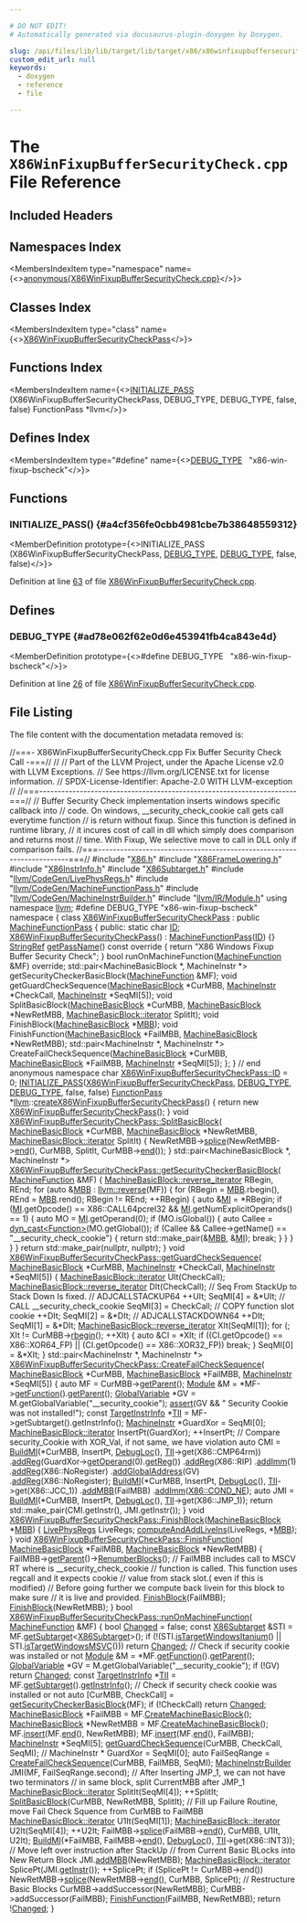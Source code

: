 ```yaml
---

# DO NOT EDIT!
# Automatically generated via docusaurus-plugin-doxygen by Doxygen.

slug: /api/files/lib/lib/target/lib/target/x86/x86winfixupbuffersecuritycheck-cpp
custom_edit_url: null
keywords:
  - doxygen
  - reference
  - file

---
```





# The `X86WinFixupBufferSecurityCheck.cpp` File Reference

<DoxygenPage pluginConfig={pluginConfig}>



## Included Headers

<IncludesList>
<IncludesListItem
  filePath="X86.h"
  permalink="/docs/api/files/lib/lib/target/lib/target/x86/x86-h"
  isLocal="true" />
<IncludesListItem
  filePath="X86FrameLowering.h"
  permalink="/docs/api/files/lib/lib/target/lib/target/x86/x86framelowering-h"
  isLocal="true" />
<IncludesListItem
  filePath="X86InstrInfo.h"
  permalink="/docs/api/files/lib/lib/target/lib/target/x86/x86instrinfo-h"
  isLocal="true" />
<IncludesListItem
  filePath="X86Subtarget.h"
  permalink="/docs/api/files/lib/lib/target/lib/target/x86/x86subtarget-h"
  isLocal="true" />
<IncludesListItem
  filePath="llvm/CodeGen/LivePhysRegs.h"
  permalink="/docs/api/files/include/include/llvm/include/llvm/codegen/livephysregs-h"
  isLocal="true" />
<IncludesListItem
  filePath="llvm/CodeGen/MachineFunctionPass.h"
  permalink="/docs/api/files/include/include/llvm/include/llvm/codegen/machinefunctionpass-h"
  isLocal="true" />
<IncludesListItem
  filePath="llvm/CodeGen/MachineInstrBuilder.h"
  permalink="/docs/api/files/include/include/llvm/include/llvm/codegen/machineinstrbuilder-h"
  isLocal="true" />
<IncludesListItem
  filePath="llvm/IR/Module.h"
  permalink="/docs/api/files/include/include/llvm/include/llvm/ir/module-h"
  isLocal="true" />
</IncludesList>

## Namespaces Index

<MembersIndex>

<MembersIndexItem
  type="namespace"
  name={<><a href="/docs/api/namespaces/anonymous-x86winfixupbuffersecuritycheck-cpp-">anonymous&#123;X86WinFixupBufferSecurityCheck.cpp&#125;</a></>}>
</MembersIndexItem>

</MembersIndex>

## Classes Index

<MembersIndex>

<MembersIndexItem
  type="class"
  name={<><a href="/docs/api/classes/anonymous-namespace-x86winfixupbuffersecuritycheck-cpp-/x86winfixupbuffersecuritycheckpass">X86WinFixupBufferSecurityCheckPass</a></>}>
</MembersIndexItem>

</MembersIndex>

## Functions Index

<MembersIndex>

<MembersIndexItem
  name={<><a href="#a4cf356fe0cbb4981cbe7b38648559312">INITIALIZE&#95;PASS</a> (X86WinFixupBufferSecurityCheckPass, DEBUG&#95;TYPE, DEBUG&#95;TYPE, false, false) FunctionPass &#42;llvm</>}>
</MembersIndexItem>

</MembersIndex>

## Defines Index

<MembersIndex>

<MembersIndexItem
  type="#define"
  name={<><a href="#ad78e062f62e0d6e453941fb4ca843e4d">DEBUG&#95;TYPE</a>&nbsp;&nbsp;&nbsp;&quot;x86-win-fixup-bscheck&quot;</>}>
</MembersIndexItem>

</MembersIndex>


<SectionDefinition>

## Functions

### INITIALIZE&#95;PASS() {#a4cf356fe0cbb4981cbe7b38648559312}

<MemberDefinition
  prototype={<>INITIALIZE&#95;PASS (X86WinFixupBufferSecurityCheckPass, <a href="/docs/api/files/include/include/llvm/include/llvm/adt/genericcycleimpl-h/#ad78e062f62e0d6e453941fb4ca843e4d">DEBUG&#95;TYPE</a>, <a href="/docs/api/files/include/include/llvm/include/llvm/adt/genericcycleimpl-h/#ad78e062f62e0d6e453941fb4ca843e4d">DEBUG&#95;TYPE</a>, false, false)</>}>

Definition at line <a href="#l00063">63</a> of file <a href="/docs/api/files/lib/lib/target/lib/target/x86/x86winfixupbuffersecuritycheck-cpp">X86WinFixupBufferSecurityCheck.cpp</a>.
</MemberDefinition>

</SectionDefinition>

<SectionDefinition>

## Defines

### DEBUG&#95;TYPE {#ad78e062f62e0d6e453941fb4ca843e4d}

<MemberDefinition
  prototype={<>#define DEBUG&#95;TYPE&nbsp;&nbsp;&nbsp;&quot;x86-win-fixup-bscheck&quot;</>}>

Definition at line <a href="#l00026">26</a> of file <a href="/docs/api/files/lib/lib/target/lib/target/x86/x86winfixupbuffersecuritycheck-cpp">X86WinFixupBufferSecurityCheck.cpp</a>.
</MemberDefinition>

</SectionDefinition>

## File Listing

The file content with the documentation metadata removed is:

<ProgramListing>

<Link id="l00001" /><CodeLine lineNumber="1"><Highlight kind="comment">//===- X86WinFixupBufferSecurityCheck.cpp Fix Buffer Security Check Call -===//</Highlight><Highlight kind="normal"></Highlight></CodeLine>
<Link id="l00002" /><CodeLine lineNumber="2"><Highlight kind="normal"></Highlight><Highlight kind="comment">//</Highlight><Highlight kind="normal"></Highlight></CodeLine>
<Link id="l00003" /><CodeLine lineNumber="3"><Highlight kind="normal"></Highlight><Highlight kind="comment">// Part of the LLVM Project, under the Apache License v2.0 with LLVM Exceptions.</Highlight><Highlight kind="normal"></Highlight></CodeLine>
<Link id="l00004" /><CodeLine lineNumber="4"><Highlight kind="normal"></Highlight><Highlight kind="comment">// See https://llvm.org/LICENSE.txt for license information.</Highlight><Highlight kind="normal"></Highlight></CodeLine>
<Link id="l00005" /><CodeLine lineNumber="5"><Highlight kind="normal"></Highlight><Highlight kind="comment">// SPDX-License-Identifier: Apache-2.0 WITH LLVM-exception</Highlight><Highlight kind="normal"></Highlight></CodeLine>
<Link id="l00006" /><CodeLine lineNumber="6"><Highlight kind="normal"></Highlight><Highlight kind="comment">//</Highlight><Highlight kind="normal"></Highlight></CodeLine>
<Link id="l00007" /><CodeLine lineNumber="7"><Highlight kind="normal"></Highlight><Highlight kind="comment">//===----------------------------------------------------------------------===//</Highlight><Highlight kind="normal"></Highlight></CodeLine>
<Link id="l00008" /><CodeLine lineNumber="8"><Highlight kind="normal"></Highlight><Highlight kind="comment">// Buffer Security Check implementation inserts windows specific callback into</Highlight><Highlight kind="normal"></Highlight></CodeLine>
<Link id="l00009" /><CodeLine lineNumber="9"><Highlight kind="normal"></Highlight><Highlight kind="comment">// code. On windows, &#95;&#95;security&#95;check&#95;cookie call gets call everytime function</Highlight><Highlight kind="normal"></Highlight></CodeLine>
<Link id="l00010" /><CodeLine lineNumber="10"><Highlight kind="normal"></Highlight><Highlight kind="comment">// is return without fixup. Since this function is defined in runtime library,</Highlight><Highlight kind="normal"></Highlight></CodeLine>
<Link id="l00011" /><CodeLine lineNumber="11"><Highlight kind="normal"></Highlight><Highlight kind="comment">// it incures cost of call in dll which simply does comparison and returns most</Highlight><Highlight kind="normal"></Highlight></CodeLine>
<Link id="l00012" /><CodeLine lineNumber="12"><Highlight kind="normal"></Highlight><Highlight kind="comment">// time. With Fixup, We selective move to call in DLL only if comparison fails.</Highlight><Highlight kind="normal"></Highlight></CodeLine>
<Link id="l00013" /><CodeLine lineNumber="13"><Highlight kind="normal"></Highlight><Highlight kind="comment">//===----------------------------------------------------------------------===//</Highlight><Highlight kind="normal"></Highlight></CodeLine>
<Link id="l00014" /><CodeLine lineNumber="14"><Highlight kind="normal"></Highlight></CodeLine>
<Link id="l00015" /><CodeLine lineNumber="15"><Highlight kind="normal"></Highlight><Highlight kind="preprocessor">#include &quot;<a href="/docs/api/files/lib/lib/target/lib/target/x86/x86-h">X86.h</a>&quot;</Highlight><Highlight kind="normal"></Highlight></CodeLine>
<Link id="l00016" /><CodeLine lineNumber="16"><Highlight kind="normal"></Highlight><Highlight kind="preprocessor">#include &quot;<a href="/docs/api/files/lib/lib/target/lib/target/x86/x86framelowering-h">X86FrameLowering.h</a>&quot;</Highlight><Highlight kind="normal"></Highlight></CodeLine>
<Link id="l00017" /><CodeLine lineNumber="17"><Highlight kind="normal"></Highlight><Highlight kind="preprocessor">#include &quot;<a href="/docs/api/files/lib/lib/target/lib/target/x86/x86instrinfo-h">X86InstrInfo.h</a>&quot;</Highlight><Highlight kind="normal"></Highlight></CodeLine>
<Link id="l00018" /><CodeLine lineNumber="18"><Highlight kind="normal"></Highlight><Highlight kind="preprocessor">#include &quot;<a href="/docs/api/files/lib/lib/target/lib/target/x86/x86subtarget-h">X86Subtarget.h</a>&quot;</Highlight><Highlight kind="normal"></Highlight></CodeLine>
<Link id="l00019" /><CodeLine lineNumber="19"><Highlight kind="normal"></Highlight><Highlight kind="preprocessor">#include &quot;<a href="/docs/api/files/include/include/llvm/include/llvm/codegen/livephysregs-h">llvm/CodeGen/LivePhysRegs.h</a>&quot;</Highlight><Highlight kind="normal"></Highlight></CodeLine>
<Link id="l00020" /><CodeLine lineNumber="20"><Highlight kind="normal"></Highlight><Highlight kind="preprocessor">#include &quot;<a href="/docs/api/files/include/include/llvm/include/llvm/codegen/machinefunctionpass-h">llvm/CodeGen/MachineFunctionPass.h</a>&quot;</Highlight><Highlight kind="normal"></Highlight></CodeLine>
<Link id="l00021" /><CodeLine lineNumber="21"><Highlight kind="normal"></Highlight><Highlight kind="preprocessor">#include &quot;<a href="/docs/api/files/include/include/llvm/include/llvm/codegen/machineinstrbuilder-h">llvm/CodeGen/MachineInstrBuilder.h</a>&quot;</Highlight><Highlight kind="normal"></Highlight></CodeLine>
<Link id="l00022" /><CodeLine lineNumber="22"><Highlight kind="normal"></Highlight><Highlight kind="preprocessor">#include &quot;<a href="/docs/api/files/include/include/llvm/include/llvm/ir/module-h">llvm/IR/Module.h</a>&quot;</Highlight><Highlight kind="normal"></Highlight></CodeLine>
<Link id="l00023" /><CodeLine lineNumber="23"><Highlight kind="normal"></Highlight></CodeLine>
<Link id="l00024" /><CodeLine lineNumber="24"><Highlight kind="normal"></Highlight><Highlight kind="keyword">using namespace </Highlight><Highlight kind="normal"><a href="/docs/api/namespaces/llvm">llvm</a>;</Highlight></CodeLine>
<Link id="l00025" /><CodeLine lineNumber="25"><Highlight kind="normal"></Highlight></CodeLine>
<Link id="l00026" /><CodeLine lineNumber="26" lineLink="#ad78e062f62e0d6e453941fb4ca843e4d"><Highlight kind="normal"></Highlight><Highlight kind="preprocessor">#define DEBUG&#95;TYPE &quot;x86-win-fixup-bscheck&quot;</Highlight><Highlight kind="normal"></Highlight></CodeLine>
<Link id="l00027" /><CodeLine lineNumber="27"><Highlight kind="normal"></Highlight></CodeLine>
<Link id="l00028" /><CodeLine lineNumber="28" lineLink="/docs/api/namespaces/anonymous-x86winfixupbuffersecuritycheck-cpp-"><Highlight kind="normal"></Highlight><Highlight kind="keyword">namespace </Highlight><Highlight kind="normal">&#123;</Highlight></CodeLine>
<Link id="l00029" /><CodeLine lineNumber="29"><Highlight kind="normal"></Highlight></CodeLine>
<Link id="l00030" /><CodeLine lineNumber="30" lineLink="/docs/api/classes/anonymous-namespace-x86winfixupbuffersecuritycheck-cpp-/x86winfixupbuffersecuritycheckpass"><Highlight kind="normal"></Highlight><Highlight kind="keyword">class </Highlight><Highlight kind="normal"><a href="/docs/api/classes/anonymous-namespace-x86winfixupbuffersecuritycheck-cpp-/x86winfixupbuffersecuritycheckpass/#a9792cb1fd3cb46bf96bb1ff0f9833ef4">X86WinFixupBufferSecurityCheckPass</a> : </Highlight><Highlight kind="keyword">public</Highlight><Highlight kind="normal"> <a href="/docs/api/classes/llvm/machinefunctionpass/#a29c81d2386f4a727c6d33413807530c8">MachineFunctionPass</a> &#123;</Highlight></CodeLine>
<Link id="l00031" /><CodeLine lineNumber="31"><Highlight kind="normal"></Highlight><Highlight kind="keyword">public</Highlight><Highlight kind="normal">:</Highlight></CodeLine>
<Link id="l00032" /><CodeLine lineNumber="32" lineLink="/docs/api/classes/anonymous-namespace-x86winfixupbuffersecuritycheck-cpp-/x86winfixupbuffersecuritycheckpass/#ad71796075aeec23c61fb2f663f7a3325"><Highlight kind="normal">  </Highlight><Highlight kind="keyword">static</Highlight><Highlight kind="normal"> </Highlight><Highlight kind="keywordtype">char</Highlight><Highlight kind="normal"> <a href="/docs/api/classes/anonymous-namespace-x86winfixupbuffersecuritycheck-cpp-/x86winfixupbuffersecuritycheckpass/#ad71796075aeec23c61fb2f663f7a3325">ID</a>;</Highlight></CodeLine>
<Link id="l00033" /><CodeLine lineNumber="33"><Highlight kind="normal"></Highlight></CodeLine>
<Link id="l00034" /><CodeLine lineNumber="34" lineLink="/docs/api/classes/anonymous-namespace-x86winfixupbuffersecuritycheck-cpp-/x86winfixupbuffersecuritycheckpass/#a9792cb1fd3cb46bf96bb1ff0f9833ef4"><Highlight kind="normal">  <a href="/docs/api/classes/anonymous-namespace-x86winfixupbuffersecuritycheck-cpp-/x86winfixupbuffersecuritycheckpass/#a9792cb1fd3cb46bf96bb1ff0f9833ef4">X86WinFixupBufferSecurityCheckPass</a>() : <a href="/docs/api/classes/llvm/machinefunctionpass/#a29c81d2386f4a727c6d33413807530c8">MachineFunctionPass</a>(<a href="/docs/api/classes/anonymous-namespace-x86winfixupbuffersecuritycheck-cpp-/x86winfixupbuffersecuritycheckpass/#ad71796075aeec23c61fb2f663f7a3325">ID</a>) &#123;&#125;</Highlight></CodeLine>
<Link id="l00035" /><CodeLine lineNumber="35"><Highlight kind="normal"></Highlight></CodeLine>
<Link id="l00036" /><CodeLine lineNumber="36" lineLink="/docs/api/classes/anonymous-namespace-x86winfixupbuffersecuritycheck-cpp-/x86winfixupbuffersecuritycheckpass/#aa1d454d9407aa7c6b526b0d11b0fea19"><Highlight kind="normal">  <a href="/docs/api/classes/llvm/stringref">StringRef</a> <a href="/docs/api/classes/anonymous-namespace-x86winfixupbuffersecuritycheck-cpp-/x86winfixupbuffersecuritycheckpass/#aa1d454d9407aa7c6b526b0d11b0fea19">getPassName</a>()</Highlight><Highlight kind="keyword"> const override </Highlight><Highlight kind="normal">&#123;</Highlight></CodeLine>
<Link id="l00037" /><CodeLine lineNumber="37"><Highlight kind="normal">    </Highlight><Highlight kind="keywordflow">return</Highlight><Highlight kind="normal"> </Highlight><Highlight kind="stringliteral">&quot;X86 Windows Fixup Buffer Security Check&quot;</Highlight><Highlight kind="normal">;</Highlight></CodeLine>
<Link id="l00038" /><CodeLine lineNumber="38"><Highlight kind="normal">  &#125;</Highlight></CodeLine>
<Link id="l00039" /><CodeLine lineNumber="39"><Highlight kind="normal"></Highlight></CodeLine>
<Link id="l00040" /><CodeLine lineNumber="40"><Highlight kind="normal">  </Highlight><Highlight kind="keywordtype">bool</Highlight><Highlight kind="normal"> runOnMachineFunction(<a href="/docs/api/classes/llvm/machinefunction">MachineFunction</a> &amp;MF) </Highlight><Highlight kind="keyword">override</Highlight><Highlight kind="normal">;</Highlight></CodeLine>
<Link id="l00041" /><CodeLine lineNumber="41"><Highlight kind="normal"></Highlight></CodeLine>
<Link id="l00042" /><CodeLine lineNumber="42"><Highlight kind="normal">  std::pair&lt;MachineBasicBlock &#42;, MachineInstr &#42;&gt;</Highlight></CodeLine>
<Link id="l00043" /><CodeLine lineNumber="43"><Highlight kind="normal">  getSecurityCheckerBasicBlock(<a href="/docs/api/classes/llvm/machinefunction">MachineFunction</a> &amp;MF);</Highlight></CodeLine>
<Link id="l00044" /><CodeLine lineNumber="44"><Highlight kind="normal"></Highlight></CodeLine>
<Link id="l00045" /><CodeLine lineNumber="45"><Highlight kind="normal">  </Highlight><Highlight kind="keywordtype">void</Highlight><Highlight kind="normal"> getGuardCheckSequence(<a href="/docs/api/classes/llvm/machinebasicblock">MachineBasicBlock</a> &#42;CurMBB, <a href="/docs/api/classes/llvm/machineinstr">MachineInstr</a> &#42;CheckCall,</Highlight></CodeLine>
<Link id="l00046" /><CodeLine lineNumber="46"><Highlight kind="normal">                             <a href="/docs/api/classes/llvm/machineinstr">MachineInstr</a> &#42;SeqMI&#91;5&#93;);</Highlight></CodeLine>
<Link id="l00047" /><CodeLine lineNumber="47"><Highlight kind="normal"></Highlight></CodeLine>
<Link id="l00048" /><CodeLine lineNumber="48"><Highlight kind="normal">  </Highlight><Highlight kind="keywordtype">void</Highlight><Highlight kind="normal"> SplitBasicBlock(<a href="/docs/api/classes/llvm/machinebasicblock">MachineBasicBlock</a> &#42;CurMBB, <a href="/docs/api/classes/llvm/machinebasicblock">MachineBasicBlock</a> &#42;NewRetMBB,</Highlight></CodeLine>
<Link id="l00049" /><CodeLine lineNumber="49"><Highlight kind="normal">                       <a href="/docs/api/classes/llvm/machinebasicblock/#ae34c996b58df9b9ce6695a0c8b70c533">MachineBasicBlock::iterator</a> SplitIt);</Highlight></CodeLine>
<Link id="l00050" /><CodeLine lineNumber="50"><Highlight kind="normal"></Highlight></CodeLine>
<Link id="l00051" /><CodeLine lineNumber="51"><Highlight kind="normal">  </Highlight><Highlight kind="keywordtype">void</Highlight><Highlight kind="normal"> FinishBlock(<a href="/docs/api/classes/llvm/machinebasicblock">MachineBasicBlock</a> &#42;<a href="/docs/api/files/lib/lib/target/lib/target/arm/armslshardening-cpp/#a5958512eae2979bd2eb383977996a600">MBB</a>);</Highlight></CodeLine>
<Link id="l00052" /><CodeLine lineNumber="52"><Highlight kind="normal"></Highlight></CodeLine>
<Link id="l00053" /><CodeLine lineNumber="53"><Highlight kind="normal">  </Highlight><Highlight kind="keywordtype">void</Highlight><Highlight kind="normal"> FinishFunction(<a href="/docs/api/classes/llvm/machinebasicblock">MachineBasicBlock</a> &#42;FailMBB, <a href="/docs/api/classes/llvm/machinebasicblock">MachineBasicBlock</a> &#42;NewRetMBB);</Highlight></CodeLine>
<Link id="l00054" /><CodeLine lineNumber="54"><Highlight kind="normal"></Highlight></CodeLine>
<Link id="l00055" /><CodeLine lineNumber="55"><Highlight kind="normal">  std::pair&lt;MachineInstr &#42;, MachineInstr &#42;&gt;</Highlight></CodeLine>
<Link id="l00056" /><CodeLine lineNumber="56"><Highlight kind="normal">  CreateFailCheckSequence(<a href="/docs/api/classes/llvm/machinebasicblock">MachineBasicBlock</a> &#42;CurMBB, <a href="/docs/api/classes/llvm/machinebasicblock">MachineBasicBlock</a> &#42;FailMBB,</Highlight></CodeLine>
<Link id="l00057" /><CodeLine lineNumber="57"><Highlight kind="normal">                          <a href="/docs/api/classes/llvm/machineinstr">MachineInstr</a> &#42;SeqMI&#91;5&#93;);</Highlight></CodeLine>
<Link id="l00058" /><CodeLine lineNumber="58"><Highlight kind="normal">&#125;;</Highlight></CodeLine>
<Link id="l00059" /><CodeLine lineNumber="59"><Highlight kind="normal">&#125; </Highlight><Highlight kind="comment">// end anonymous namespace</Highlight><Highlight kind="normal"></Highlight></CodeLine>
<Link id="l00060" /><CodeLine lineNumber="60"><Highlight kind="normal"></Highlight></CodeLine>
<Link id="l00061" /><CodeLine lineNumber="61"><Highlight kind="normal"></Highlight><Highlight kind="keywordtype">char</Highlight><Highlight kind="normal"> <a href="/docs/api/classes/anonymous-namespace-x86winfixupbuffersecuritycheck-cpp-/x86winfixupbuffersecuritycheckpass/#ad71796075aeec23c61fb2f663f7a3325">X86WinFixupBufferSecurityCheckPass::ID</a> = 0;</Highlight></CodeLine>
<Link id="l00062" /><CodeLine lineNumber="62"><Highlight kind="normal"></Highlight></CodeLine>
<Link id="l00063" /><CodeLine lineNumber="63" lineLink="#a4cf356fe0cbb4981cbe7b38648559312"><Highlight kind="normal"><a href="/docs/api/files/include/include/llvm/passsupport-h/#af807c9595d50b45c0008924c4679c85c">INITIALIZE&#95;PASS</a>(<a href="/docs/api/classes/anonymous-namespace-x86winfixupbuffersecuritycheck-cpp-/x86winfixupbuffersecuritycheckpass/#a9792cb1fd3cb46bf96bb1ff0f9833ef4">X86WinFixupBufferSecurityCheckPass</a>, <a href="/docs/api/files/include/include/llvm/include/llvm/adt/genericcycleimpl-h/#ad78e062f62e0d6e453941fb4ca843e4d">DEBUG&#95;TYPE</a>, <a href="/docs/api/files/include/include/llvm/include/llvm/adt/genericcycleimpl-h/#ad78e062f62e0d6e453941fb4ca843e4d">DEBUG&#95;TYPE</a>,</Highlight></CodeLine>
<Link id="l00064" /><CodeLine lineNumber="64"><Highlight kind="normal">                </Highlight><Highlight kind="keyword">false</Highlight><Highlight kind="normal">, </Highlight><Highlight kind="keyword">false</Highlight><Highlight kind="normal">)</Highlight></CodeLine>
<Link id="l00065" /><CodeLine lineNumber="65"><Highlight kind="normal"></Highlight></CodeLine>
<Link id="l00066" /><CodeLine lineNumber="66"><Highlight kind="normal"><a href="/docs/api/classes/llvm/functionpass">FunctionPass</a> &#42;<a href="/docs/api/namespaces/llvm">llvm</a>::<a href="/docs/api/namespaces/llvm/#adc40d274956b3912088a148d6e0e809d">createX86WinFixupBufferSecurityCheckPass</a>() &#123;</Highlight></CodeLine>
<Link id="l00067" /><CodeLine lineNumber="67"><Highlight kind="normal">  </Highlight><Highlight kind="keywordflow">return</Highlight><Highlight kind="normal"> </Highlight><Highlight kind="keyword">new</Highlight><Highlight kind="normal"> <a href="/docs/api/classes/anonymous-namespace-x86winfixupbuffersecuritycheck-cpp-/x86winfixupbuffersecuritycheckpass/#a9792cb1fd3cb46bf96bb1ff0f9833ef4">X86WinFixupBufferSecurityCheckPass</a>();</Highlight></CodeLine>
<Link id="l00068" /><CodeLine lineNumber="68"><Highlight kind="normal">&#125;</Highlight></CodeLine>
<Link id="l00069" /><CodeLine lineNumber="69"><Highlight kind="normal"></Highlight></CodeLine>
<Link id="l00070" /><CodeLine lineNumber="70" lineLink="/docs/api/classes/anonymous-namespace-x86winfixupbuffersecuritycheck-cpp-/x86winfixupbuffersecuritycheckpass/#a4a9e94af76b18840bb6b75a873b41010"><Highlight kind="normal"></Highlight><Highlight kind="keywordtype">void</Highlight><Highlight kind="normal"> <a href="/docs/api/classes/anonymous-namespace-x86winfixupbuffersecuritycheck-cpp-/x86winfixupbuffersecuritycheckpass/#a4a9e94af76b18840bb6b75a873b41010">X86WinFixupBufferSecurityCheckPass::SplitBasicBlock</a>(</Highlight></CodeLine>
<Link id="l00071" /><CodeLine lineNumber="71"><Highlight kind="normal">    <a href="/docs/api/classes/llvm/machinebasicblock">MachineBasicBlock</a> &#42;CurMBB, <a href="/docs/api/classes/llvm/machinebasicblock">MachineBasicBlock</a> &#42;NewRetMBB,</Highlight></CodeLine>
<Link id="l00072" /><CodeLine lineNumber="72"><Highlight kind="normal">    <a href="/docs/api/classes/llvm/machinebasicblock/#ae34c996b58df9b9ce6695a0c8b70c533">MachineBasicBlock::iterator</a> SplitIt) &#123;</Highlight></CodeLine>
<Link id="l00073" /><CodeLine lineNumber="73"><Highlight kind="normal">  NewRetMBB-&gt;<a href="/docs/api/classes/llvm/machinebasicblock/#adf0023bdc4f05a7849c35b1c859580d8">splice</a>(NewRetMBB-&gt;<a href="/docs/api/classes/llvm/machinebasicblock/#acbc921830578e2741be6549db716c0ce">end</a>(), CurMBB, SplitIt, CurMBB-&gt;<a href="/docs/api/classes/llvm/machinebasicblock/#acbc921830578e2741be6549db716c0ce">end</a>());</Highlight></CodeLine>
<Link id="l00074" /><CodeLine lineNumber="74"><Highlight kind="normal">&#125;</Highlight></CodeLine>
<Link id="l00075" /><CodeLine lineNumber="75"><Highlight kind="normal"></Highlight></CodeLine>
<Link id="l00076" /><CodeLine lineNumber="76"><Highlight kind="normal">std::pair&lt;MachineBasicBlock &#42;, MachineInstr &#42;&gt;</Highlight></CodeLine>
<Link id="l00077" /><CodeLine lineNumber="77" lineLink="/docs/api/classes/anonymous-namespace-x86winfixupbuffersecuritycheck-cpp-/x86winfixupbuffersecuritycheckpass/#ab80ec968d92456df465bf735bf9da671"><Highlight kind="normal"><a href="/docs/api/classes/anonymous-namespace-x86winfixupbuffersecuritycheck-cpp-/x86winfixupbuffersecuritycheckpass/#ab80ec968d92456df465bf735bf9da671">X86WinFixupBufferSecurityCheckPass::getSecurityCheckerBasicBlock</a>(</Highlight></CodeLine>
<Link id="l00078" /><CodeLine lineNumber="78"><Highlight kind="normal">    <a href="/docs/api/classes/llvm/machinefunction">MachineFunction</a> &amp;MF) &#123;</Highlight></CodeLine>
<Link id="l00079" /><CodeLine lineNumber="79"><Highlight kind="normal">  <a href="/docs/api/classes/llvm/machinebasicblock/#abada92f8cd2854d2b747f14c4a7be0ed">MachineBasicBlock::reverse&#95;iterator</a> RBegin, REnd;</Highlight></CodeLine>
<Link id="l00080" /><CodeLine lineNumber="80"><Highlight kind="normal"></Highlight></CodeLine>
<Link id="l00081" /><CodeLine lineNumber="81"><Highlight kind="normal">  </Highlight><Highlight kind="keywordflow">for</Highlight><Highlight kind="normal"> (</Highlight><Highlight kind="keyword">auto</Highlight><Highlight kind="normal"> &amp;<a href="/docs/api/files/lib/lib/target/lib/target/arm/armslshardening-cpp/#a5958512eae2979bd2eb383977996a600">MBB</a> : <a href="/docs/api/namespaces/llvm/#a6b0ac1fa4f05de76413c5e0ca6334035">llvm::reverse</a>(MF)) &#123;</Highlight></CodeLine>
<Link id="l00082" /><CodeLine lineNumber="82"><Highlight kind="normal">    </Highlight><Highlight kind="keywordflow">for</Highlight><Highlight kind="normal"> (RBegin = <a href="/docs/api/files/lib/lib/target/lib/target/arm/armslshardening-cpp/#a5958512eae2979bd2eb383977996a600">MBB</a>.rbegin(), REnd = <a href="/docs/api/files/lib/lib/target/lib/target/arm/armslshardening-cpp/#a5958512eae2979bd2eb383977996a600">MBB</a>.rend(); RBegin != REnd; ++RBegin) &#123;</Highlight></CodeLine>
<Link id="l00083" /><CodeLine lineNumber="83"><Highlight kind="normal">      </Highlight><Highlight kind="keyword">auto</Highlight><Highlight kind="normal"> &amp;<a href="/docs/api/files/lib/lib/codegen/lib/codegen/globalisel/irtranslator-cpp/#abe44dfdea65b4f7e11e0a608ab708b76">MI</a> = &#42;RBegin;</Highlight></CodeLine>
<Link id="l00084" /><CodeLine lineNumber="84"><Highlight kind="normal">      </Highlight><Highlight kind="keywordflow">if</Highlight><Highlight kind="normal"> (<a href="/docs/api/files/lib/lib/codegen/lib/codegen/globalisel/irtranslator-cpp/#abe44dfdea65b4f7e11e0a608ab708b76">MI</a>.getOpcode() == X86::CALL64pcrel32 &amp;&amp;</Highlight></CodeLine>
<Link id="l00085" /><CodeLine lineNumber="85"><Highlight kind="normal">          <a href="/docs/api/files/lib/lib/codegen/lib/codegen/globalisel/irtranslator-cpp/#abe44dfdea65b4f7e11e0a608ab708b76">MI</a>.getNumExplicitOperands() == 1) &#123;</Highlight></CodeLine>
<Link id="l00086" /><CodeLine lineNumber="86"><Highlight kind="normal">        </Highlight><Highlight kind="keyword">auto</Highlight><Highlight kind="normal"> MO = <a href="/docs/api/files/lib/lib/codegen/lib/codegen/globalisel/irtranslator-cpp/#abe44dfdea65b4f7e11e0a608ab708b76">MI</a>.getOperand(0);</Highlight></CodeLine>
<Link id="l00087" /><CodeLine lineNumber="87"><Highlight kind="normal">        </Highlight><Highlight kind="keywordflow">if</Highlight><Highlight kind="normal"> (MO.isGlobal()) &#123;</Highlight></CodeLine>
<Link id="l00088" /><CodeLine lineNumber="88"><Highlight kind="normal">          </Highlight><Highlight kind="keyword">auto</Highlight><Highlight kind="normal"> Callee = <a href="/docs/api/namespaces/llvm/#a22eeee01734061ac1b31ccd994c49eef">dyn&#95;cast&lt;Function&gt;</a>(MO.getGlobal());</Highlight></CodeLine>
<Link id="l00089" /><CodeLine lineNumber="89"><Highlight kind="normal">          </Highlight><Highlight kind="keywordflow">if</Highlight><Highlight kind="normal"> (Callee &amp;&amp; Callee-&gt;getName() == </Highlight><Highlight kind="stringliteral">&quot;&#95;&#95;security&#95;check&#95;cookie&quot;</Highlight><Highlight kind="normal">) &#123;</Highlight></CodeLine>
<Link id="l00090" /><CodeLine lineNumber="90"><Highlight kind="normal">            </Highlight><Highlight kind="keywordflow">return</Highlight><Highlight kind="normal"> std::make&#95;pair(&amp;<a href="/docs/api/files/lib/lib/target/lib/target/arm/armslshardening-cpp/#a5958512eae2979bd2eb383977996a600">MBB</a>, &amp;<a href="/docs/api/files/lib/lib/codegen/lib/codegen/globalisel/irtranslator-cpp/#abe44dfdea65b4f7e11e0a608ab708b76">MI</a>);</Highlight></CodeLine>
<Link id="l00091" /><CodeLine lineNumber="91"><Highlight kind="normal">            </Highlight><Highlight kind="keywordflow">break</Highlight><Highlight kind="normal">;</Highlight></CodeLine>
<Link id="l00092" /><CodeLine lineNumber="92"><Highlight kind="normal">          &#125;</Highlight></CodeLine>
<Link id="l00093" /><CodeLine lineNumber="93"><Highlight kind="normal">        &#125;</Highlight></CodeLine>
<Link id="l00094" /><CodeLine lineNumber="94"><Highlight kind="normal">      &#125;</Highlight></CodeLine>
<Link id="l00095" /><CodeLine lineNumber="95"><Highlight kind="normal">    &#125;</Highlight></CodeLine>
<Link id="l00096" /><CodeLine lineNumber="96"><Highlight kind="normal">  &#125;</Highlight></CodeLine>
<Link id="l00097" /><CodeLine lineNumber="97"><Highlight kind="normal">  </Highlight><Highlight kind="keywordflow">return</Highlight><Highlight kind="normal"> std::make&#95;pair(</Highlight><Highlight kind="keyword">nullptr</Highlight><Highlight kind="normal">, </Highlight><Highlight kind="keyword">nullptr</Highlight><Highlight kind="normal">);</Highlight></CodeLine>
<Link id="l00098" /><CodeLine lineNumber="98"><Highlight kind="normal">&#125;</Highlight></CodeLine>
<Link id="l00099" /><CodeLine lineNumber="99"><Highlight kind="normal"></Highlight></CodeLine>
<Link id="l00100" /><CodeLine lineNumber="100" lineLink="/docs/api/classes/anonymous-namespace-x86winfixupbuffersecuritycheck-cpp-/x86winfixupbuffersecuritycheckpass/#a6195b88d995439efe9e0cdb9288df85c"><Highlight kind="normal"></Highlight><Highlight kind="keywordtype">void</Highlight><Highlight kind="normal"> <a href="/docs/api/classes/anonymous-namespace-x86winfixupbuffersecuritycheck-cpp-/x86winfixupbuffersecuritycheckpass/#a6195b88d995439efe9e0cdb9288df85c">X86WinFixupBufferSecurityCheckPass::getGuardCheckSequence</a>(</Highlight></CodeLine>
<Link id="l00101" /><CodeLine lineNumber="101"><Highlight kind="normal">    <a href="/docs/api/classes/llvm/machinebasicblock">MachineBasicBlock</a> &#42;CurMBB, <a href="/docs/api/classes/llvm/machineinstr">MachineInstr</a> &#42;CheckCall,</Highlight></CodeLine>
<Link id="l00102" /><CodeLine lineNumber="102"><Highlight kind="normal">    <a href="/docs/api/classes/llvm/machineinstr">MachineInstr</a> &#42;SeqMI&#91;5&#93;) &#123;</Highlight></CodeLine>
<Link id="l00103" /><CodeLine lineNumber="103"><Highlight kind="normal"></Highlight></CodeLine>
<Link id="l00104" /><CodeLine lineNumber="104"><Highlight kind="normal">  <a href="/docs/api/classes/llvm/machinebasicblock/#ae34c996b58df9b9ce6695a0c8b70c533">MachineBasicBlock::iterator</a> UIt(CheckCall);</Highlight></CodeLine>
<Link id="l00105" /><CodeLine lineNumber="105"><Highlight kind="normal">  <a href="/docs/api/classes/llvm/machinebasicblock/#abada92f8cd2854d2b747f14c4a7be0ed">MachineBasicBlock::reverse&#95;iterator</a> DIt(CheckCall);</Highlight></CodeLine>
<Link id="l00106" /><CodeLine lineNumber="106"><Highlight kind="normal">  </Highlight><Highlight kind="comment">// Seq From StackUp to Stack Down Is fixed.</Highlight><Highlight kind="normal"></Highlight></CodeLine>
<Link id="l00107" /><CodeLine lineNumber="107"><Highlight kind="normal">  </Highlight><Highlight kind="comment">// ADJCALLSTACKUP64</Highlight><Highlight kind="normal"></Highlight></CodeLine>
<Link id="l00108" /><CodeLine lineNumber="108"><Highlight kind="normal">  ++UIt;</Highlight></CodeLine>
<Link id="l00109" /><CodeLine lineNumber="109"><Highlight kind="normal">  SeqMI&#91;4&#93; = &amp;&#42;UIt;</Highlight></CodeLine>
<Link id="l00110" /><CodeLine lineNumber="110"><Highlight kind="normal"></Highlight></CodeLine>
<Link id="l00111" /><CodeLine lineNumber="111"><Highlight kind="normal">  </Highlight><Highlight kind="comment">// CALL &#95;&#95;security&#95;check&#95;cookie</Highlight><Highlight kind="normal"></Highlight></CodeLine>
<Link id="l00112" /><CodeLine lineNumber="112"><Highlight kind="normal">  SeqMI&#91;3&#93; = CheckCall;</Highlight></CodeLine>
<Link id="l00113" /><CodeLine lineNumber="113"><Highlight kind="normal"></Highlight></CodeLine>
<Link id="l00114" /><CodeLine lineNumber="114"><Highlight kind="normal">  </Highlight><Highlight kind="comment">// COPY function slot cookie</Highlight><Highlight kind="normal"></Highlight></CodeLine>
<Link id="l00115" /><CodeLine lineNumber="115"><Highlight kind="normal">  ++DIt;</Highlight></CodeLine>
<Link id="l00116" /><CodeLine lineNumber="116"><Highlight kind="normal">  SeqMI&#91;2&#93; = &amp;&#42;DIt;</Highlight></CodeLine>
<Link id="l00117" /><CodeLine lineNumber="117"><Highlight kind="normal"></Highlight></CodeLine>
<Link id="l00118" /><CodeLine lineNumber="118"><Highlight kind="normal">  </Highlight><Highlight kind="comment">// ADJCALLSTACKDOWN64</Highlight><Highlight kind="normal"></Highlight></CodeLine>
<Link id="l00119" /><CodeLine lineNumber="119"><Highlight kind="normal">  ++DIt;</Highlight></CodeLine>
<Link id="l00120" /><CodeLine lineNumber="120"><Highlight kind="normal">  SeqMI&#91;1&#93; = &amp;&#42;DIt;</Highlight></CodeLine>
<Link id="l00121" /><CodeLine lineNumber="121"><Highlight kind="normal"></Highlight></CodeLine>
<Link id="l00122" /><CodeLine lineNumber="122"><Highlight kind="normal">  <a href="/docs/api/classes/llvm/machinebasicblock/#abada92f8cd2854d2b747f14c4a7be0ed">MachineBasicBlock::reverse&#95;iterator</a> XIt(SeqMI&#91;1&#93;);</Highlight></CodeLine>
<Link id="l00123" /><CodeLine lineNumber="123"><Highlight kind="normal">  </Highlight><Highlight kind="keywordflow">for</Highlight><Highlight kind="normal"> (; XIt != CurMBB-&gt;<a href="/docs/api/classes/llvm/machinebasicblock/#ad8c9657cfb03ef2ebf6364ba9d68c127">rbegin</a>(); ++XIt) &#123;</Highlight></CodeLine>
<Link id="l00124" /><CodeLine lineNumber="124"><Highlight kind="normal">    </Highlight><Highlight kind="keyword">auto</Highlight><Highlight kind="normal"> &amp;CI = &#42;XIt;</Highlight></CodeLine>
<Link id="l00125" /><CodeLine lineNumber="125"><Highlight kind="normal">    </Highlight><Highlight kind="keywordflow">if</Highlight><Highlight kind="normal"> ((CI.getOpcode() == X86::XOR64&#95;FP) || (CI.getOpcode() == X86::XOR32&#95;FP))</Highlight></CodeLine>
<Link id="l00126" /><CodeLine lineNumber="126"><Highlight kind="normal">      </Highlight><Highlight kind="keywordflow">break</Highlight><Highlight kind="normal">;</Highlight></CodeLine>
<Link id="l00127" /><CodeLine lineNumber="127"><Highlight kind="normal">  &#125;</Highlight></CodeLine>
<Link id="l00128" /><CodeLine lineNumber="128"><Highlight kind="normal">  SeqMI&#91;0&#93; = &amp;&#42;XIt;</Highlight></CodeLine>
<Link id="l00129" /><CodeLine lineNumber="129"><Highlight kind="normal">&#125;</Highlight></CodeLine>
<Link id="l00130" /><CodeLine lineNumber="130"><Highlight kind="normal"></Highlight></CodeLine>
<Link id="l00131" /><CodeLine lineNumber="131"><Highlight kind="normal">std::pair&lt;MachineInstr &#42;, MachineInstr &#42;&gt;</Highlight></CodeLine>
<Link id="l00132" /><CodeLine lineNumber="132" lineLink="/docs/api/classes/anonymous-namespace-x86winfixupbuffersecuritycheck-cpp-/x86winfixupbuffersecuritycheckpass/#a8d1d93bb20bf72c7782cf68446e5bf9f"><Highlight kind="normal"><a href="/docs/api/classes/anonymous-namespace-x86winfixupbuffersecuritycheck-cpp-/x86winfixupbuffersecuritycheckpass/#a8d1d93bb20bf72c7782cf68446e5bf9f">X86WinFixupBufferSecurityCheckPass::CreateFailCheckSequence</a>(</Highlight></CodeLine>
<Link id="l00133" /><CodeLine lineNumber="133"><Highlight kind="normal">    <a href="/docs/api/classes/llvm/machinebasicblock">MachineBasicBlock</a> &#42;CurMBB, <a href="/docs/api/classes/llvm/machinebasicblock">MachineBasicBlock</a> &#42;FailMBB,</Highlight></CodeLine>
<Link id="l00134" /><CodeLine lineNumber="134"><Highlight kind="normal">    <a href="/docs/api/classes/llvm/machineinstr">MachineInstr</a> &#42;SeqMI&#91;5&#93;) &#123;</Highlight></CodeLine>
<Link id="l00135" /><CodeLine lineNumber="135"><Highlight kind="normal"></Highlight></CodeLine>
<Link id="l00136" /><CodeLine lineNumber="136"><Highlight kind="normal">  </Highlight><Highlight kind="keyword">auto</Highlight><Highlight kind="normal"> MF = CurMBB-&gt;<a href="/docs/api/classes/llvm/machinebasicblock/#acf6442108e21e7e5379feb8962de65b7">getParent</a>();</Highlight></CodeLine>
<Link id="l00137" /><CodeLine lineNumber="137"><Highlight kind="normal"></Highlight></CodeLine>
<Link id="l00138" /><CodeLine lineNumber="138"><Highlight kind="normal">  <a href="/docs/api/classes/llvm/module">Module</a> &amp;M = &#42;MF-&gt;<a href="/docs/api/classes/llvm/module/#a209a615a3a32241323420cca24b5520a">getFunction</a>().<a href="/docs/api/classes/llvm/globalvalue/#a739b30c811f1eece61b05320ddf44e5b">getParent</a>();</Highlight></CodeLine>
<Link id="l00139" /><CodeLine lineNumber="139"><Highlight kind="normal">  <a href="/docs/api/classes/llvm/globalvariable">GlobalVariable</a> &#42;GV = M.getGlobalVariable(</Highlight><Highlight kind="stringliteral">&quot;&#95;&#95;security&#95;cookie&quot;</Highlight><Highlight kind="normal">);</Highlight></CodeLine>
<Link id="l00140" /><CodeLine lineNumber="140"><Highlight kind="normal">  <a href="/docs/api/files/lib/lib/target/lib/target/amdgpu/silowercontrolflow-cpp/#a4868c5d81c5ccc98c47aeab6244346a0">assert</a>(GV &amp;&amp; </Highlight><Highlight kind="stringliteral">&quot; Security Cookie was not installed!&quot;</Highlight><Highlight kind="normal">);</Highlight></CodeLine>
<Link id="l00141" /><CodeLine lineNumber="141"><Highlight kind="normal"></Highlight></CodeLine>
<Link id="l00142" /><CodeLine lineNumber="142"><Highlight kind="normal">  </Highlight><Highlight kind="keyword">const</Highlight><Highlight kind="normal"> <a href="/docs/api/classes/llvm/targetinstrinfo">TargetInstrInfo</a> &#42;<a href="/docs/api/files/lib/lib/target/lib/target/hexagon/hexagoncopytocombine-cpp/#a1d40004718218dbdf06b496766299101">TII</a> = MF-&gt;getSubtarget().getInstrInfo();</Highlight></CodeLine>
<Link id="l00143" /><CodeLine lineNumber="143"><Highlight kind="normal"></Highlight></CodeLine>
<Link id="l00144" /><CodeLine lineNumber="144"><Highlight kind="normal">  <a href="/docs/api/classes/llvm/machineinstr">MachineInstr</a> &#42;GuardXor = SeqMI&#91;0&#93;;</Highlight></CodeLine>
<Link id="l00145" /><CodeLine lineNumber="145"><Highlight kind="normal">  <a href="/docs/api/classes/llvm/machinebasicblock/#ae34c996b58df9b9ce6695a0c8b70c533">MachineBasicBlock::iterator</a> InsertPt(GuardXor);</Highlight></CodeLine>
<Link id="l00146" /><CodeLine lineNumber="146"><Highlight kind="normal">  ++InsertPt;</Highlight></CodeLine>
<Link id="l00147" /><CodeLine lineNumber="147"><Highlight kind="normal"></Highlight></CodeLine>
<Link id="l00148" /><CodeLine lineNumber="148"><Highlight kind="normal">  </Highlight><Highlight kind="comment">// Compare security&#95;Cookie with XOR&#95;Val, if not same, we have violation</Highlight><Highlight kind="normal"></Highlight></CodeLine>
<Link id="l00149" /><CodeLine lineNumber="149"><Highlight kind="normal">  </Highlight><Highlight kind="keyword">auto</Highlight><Highlight kind="normal"> CMI = <a href="/docs/api/namespaces/llvm/#a17e04afcf0c5efeb0eb6a9a45287b5e4">BuildMI</a>(&#42;CurMBB, InsertPt, <a href="/docs/api/namespaces/llvm/dwarf-linker/#a463a58e257d5f6fb2c39eb9a2474fc24ac2e06fc138163b7095fa483616a0a47a">DebugLoc</a>(), <a href="/docs/api/files/lib/lib/target/lib/target/hexagon/hexagoncopytocombine-cpp/#a1d40004718218dbdf06b496766299101">TII</a>-&gt;get(X86::CMP64rm))</Highlight></CodeLine>
<Link id="l00150" /><CodeLine lineNumber="150"><Highlight kind="normal">                 .<a href="/docs/api/classes/llvm/machineinstrbuilder/#a927857fc69e4b4f0cde307f86f180df5">addReg</a>(GuardXor-&gt;<a href="/docs/api/classes/llvm/machineinstr/#ad67c9230577a0b640c52852c75c93939">getOperand</a>(0).<a href="/docs/api/classes/llvm/machineoperand/#ac0035d7c1c860501c877c20e6e93297b">getReg</a>())</Highlight></CodeLine>
<Link id="l00151" /><CodeLine lineNumber="151"><Highlight kind="normal">                 .<a href="/docs/api/classes/llvm/machineinstrbuilder/#a927857fc69e4b4f0cde307f86f180df5">addReg</a>(X86::RIP)</Highlight></CodeLine>
<Link id="l00152" /><CodeLine lineNumber="152"><Highlight kind="normal">                 .<a href="/docs/api/classes/llvm/machineinstrbuilder/#a6c1f959947905135c7dd215b64957654">addImm</a>(1)</Highlight></CodeLine>
<Link id="l00153" /><CodeLine lineNumber="153"><Highlight kind="normal">                 .<a href="/docs/api/classes/llvm/machineinstrbuilder/#a927857fc69e4b4f0cde307f86f180df5">addReg</a>(X86::NoRegister)</Highlight></CodeLine>
<Link id="l00154" /><CodeLine lineNumber="154"><Highlight kind="normal">                 .<a href="/docs/api/classes/llvm/machineinstrbuilder/#a9117be19af857a7bdcee7bdf0279024c">addGlobalAddress</a>(GV)</Highlight></CodeLine>
<Link id="l00155" /><CodeLine lineNumber="155"><Highlight kind="normal">                 .<a href="/docs/api/classes/llvm/machineinstrbuilder/#a927857fc69e4b4f0cde307f86f180df5">addReg</a>(X86::NoRegister);</Highlight></CodeLine>
<Link id="l00156" /><CodeLine lineNumber="156"><Highlight kind="normal"></Highlight></CodeLine>
<Link id="l00157" /><CodeLine lineNumber="157"><Highlight kind="normal">  <a href="/docs/api/namespaces/llvm/#a17e04afcf0c5efeb0eb6a9a45287b5e4">BuildMI</a>(&#42;CurMBB, InsertPt, <a href="/docs/api/namespaces/llvm/dwarf-linker/#a463a58e257d5f6fb2c39eb9a2474fc24ac2e06fc138163b7095fa483616a0a47a">DebugLoc</a>(), <a href="/docs/api/files/lib/lib/target/lib/target/hexagon/hexagoncopytocombine-cpp/#a1d40004718218dbdf06b496766299101">TII</a>-&gt;get(X86::JCC&#95;1))</Highlight></CodeLine>
<Link id="l00158" /><CodeLine lineNumber="158"><Highlight kind="normal">      .<a href="/docs/api/classes/llvm/machineinstrbuilder/#abf1febf2a98f588146548a3a485d3838">addMBB</a>(FailMBB)</Highlight></CodeLine>
<Link id="l00159" /><CodeLine lineNumber="159"><Highlight kind="normal">      .<a href="/docs/api/classes/llvm/machineinstrbuilder/#a6c1f959947905135c7dd215b64957654">addImm</a>(<a href="/docs/api/namespaces/llvm/x86/#a1a356a51a1fb4cc3c427599082cf1d2eacb2f86eaebe8b719f743d17a2d5a5f3d">X86::COND&#95;NE</a>);</Highlight></CodeLine>
<Link id="l00160" /><CodeLine lineNumber="160"><Highlight kind="normal"></Highlight></CodeLine>
<Link id="l00161" /><CodeLine lineNumber="161"><Highlight kind="normal">  </Highlight><Highlight kind="keyword">auto</Highlight><Highlight kind="normal"> JMI = <a href="/docs/api/namespaces/llvm/#a17e04afcf0c5efeb0eb6a9a45287b5e4">BuildMI</a>(&#42;CurMBB, InsertPt, <a href="/docs/api/namespaces/llvm/dwarf-linker/#a463a58e257d5f6fb2c39eb9a2474fc24ac2e06fc138163b7095fa483616a0a47a">DebugLoc</a>(), <a href="/docs/api/files/lib/lib/target/lib/target/hexagon/hexagoncopytocombine-cpp/#a1d40004718218dbdf06b496766299101">TII</a>-&gt;get(X86::JMP&#95;1));</Highlight></CodeLine>
<Link id="l00162" /><CodeLine lineNumber="162"><Highlight kind="normal"></Highlight></CodeLine>
<Link id="l00163" /><CodeLine lineNumber="163"><Highlight kind="normal">  </Highlight><Highlight kind="keywordflow">return</Highlight><Highlight kind="normal"> std::make&#95;pair(CMI.getInstr(), JMI.getInstr());</Highlight></CodeLine>
<Link id="l00164" /><CodeLine lineNumber="164"><Highlight kind="normal">&#125;</Highlight></CodeLine>
<Link id="l00165" /><CodeLine lineNumber="165"><Highlight kind="normal"></Highlight></CodeLine>
<Link id="l00166" /><CodeLine lineNumber="166" lineLink="/docs/api/classes/anonymous-namespace-x86winfixupbuffersecuritycheck-cpp-/x86winfixupbuffersecuritycheckpass/#a74f438d6ccd1a44e70bedf44be612570"><Highlight kind="normal"></Highlight><Highlight kind="keywordtype">void</Highlight><Highlight kind="normal"> <a href="/docs/api/classes/anonymous-namespace-x86winfixupbuffersecuritycheck-cpp-/x86winfixupbuffersecuritycheckpass/#a74f438d6ccd1a44e70bedf44be612570">X86WinFixupBufferSecurityCheckPass::FinishBlock</a>(<a href="/docs/api/classes/llvm/machinebasicblock">MachineBasicBlock</a> &#42;<a href="/docs/api/files/lib/lib/target/lib/target/arm/armslshardening-cpp/#a5958512eae2979bd2eb383977996a600">MBB</a>) &#123;</Highlight></CodeLine>
<Link id="l00167" /><CodeLine lineNumber="167"><Highlight kind="normal">  <a href="/docs/api/classes/llvm/livephysregs">LivePhysRegs</a> LiveRegs;</Highlight></CodeLine>
<Link id="l00168" /><CodeLine lineNumber="168"><Highlight kind="normal">  <a href="/docs/api/namespaces/llvm/#acef857f72308ae9602dcf37ff032bc2f">computeAndAddLiveIns</a>(LiveRegs, &#42;<a href="/docs/api/files/lib/lib/target/lib/target/arm/armslshardening-cpp/#a5958512eae2979bd2eb383977996a600">MBB</a>);</Highlight></CodeLine>
<Link id="l00169" /><CodeLine lineNumber="169"><Highlight kind="normal">&#125;</Highlight></CodeLine>
<Link id="l00170" /><CodeLine lineNumber="170"><Highlight kind="normal"></Highlight></CodeLine>
<Link id="l00171" /><CodeLine lineNumber="171" lineLink="/docs/api/classes/anonymous-namespace-x86winfixupbuffersecuritycheck-cpp-/x86winfixupbuffersecuritycheckpass/#af3c6ee1ea1205bc11240ee3916b4411d"><Highlight kind="normal"></Highlight><Highlight kind="keywordtype">void</Highlight><Highlight kind="normal"> <a href="/docs/api/classes/anonymous-namespace-x86winfixupbuffersecuritycheck-cpp-/x86winfixupbuffersecuritycheckpass/#af3c6ee1ea1205bc11240ee3916b4411d">X86WinFixupBufferSecurityCheckPass::FinishFunction</a>(</Highlight></CodeLine>
<Link id="l00172" /><CodeLine lineNumber="172"><Highlight kind="normal">    <a href="/docs/api/classes/llvm/machinebasicblock">MachineBasicBlock</a> &#42;FailMBB, <a href="/docs/api/classes/llvm/machinebasicblock">MachineBasicBlock</a> &#42;NewRetMBB) &#123;</Highlight></CodeLine>
<Link id="l00173" /><CodeLine lineNumber="173"><Highlight kind="normal">  FailMBB-&gt;<a href="/docs/api/classes/llvm/machinebasicblock/#acf6442108e21e7e5379feb8962de65b7">getParent</a>()-&gt;<a href="/docs/api/classes/llvm/machinefunction/#ac85349aab432e6b7d8b2e8926048a6de">RenumberBlocks</a>();</Highlight></CodeLine>
<Link id="l00174" /><CodeLine lineNumber="174"><Highlight kind="normal">  </Highlight><Highlight kind="comment">// FailMBB includes call to MSCV RT  where is &#95;&#95;security&#95;check&#95;cookie</Highlight><Highlight kind="normal"></Highlight></CodeLine>
<Link id="l00175" /><CodeLine lineNumber="175"><Highlight kind="normal">  </Highlight><Highlight kind="comment">// function is called. This function uses regcall and it expects cookie</Highlight><Highlight kind="normal"></Highlight></CodeLine>
<Link id="l00176" /><CodeLine lineNumber="176"><Highlight kind="normal">  </Highlight><Highlight kind="comment">// value from stack slot.( even if this is modified)</Highlight><Highlight kind="normal"></Highlight></CodeLine>
<Link id="l00177" /><CodeLine lineNumber="177"><Highlight kind="normal">  </Highlight><Highlight kind="comment">// Before going further we compute back livein for this block to make sure</Highlight><Highlight kind="normal"></Highlight></CodeLine>
<Link id="l00178" /><CodeLine lineNumber="178"><Highlight kind="normal">  </Highlight><Highlight kind="comment">// it is live and provided.</Highlight><Highlight kind="normal"></Highlight></CodeLine>
<Link id="l00179" /><CodeLine lineNumber="179"><Highlight kind="normal">  <a href="/docs/api/classes/anonymous-namespace-x86winfixupbuffersecuritycheck-cpp-/x86winfixupbuffersecuritycheckpass/#a74f438d6ccd1a44e70bedf44be612570">FinishBlock</a>(FailMBB);</Highlight></CodeLine>
<Link id="l00180" /><CodeLine lineNumber="180"><Highlight kind="normal">  <a href="/docs/api/classes/anonymous-namespace-x86winfixupbuffersecuritycheck-cpp-/x86winfixupbuffersecuritycheckpass/#a74f438d6ccd1a44e70bedf44be612570">FinishBlock</a>(NewRetMBB);</Highlight></CodeLine>
<Link id="l00181" /><CodeLine lineNumber="181"><Highlight kind="normal">&#125;</Highlight></CodeLine>
<Link id="l00182" /><CodeLine lineNumber="182"><Highlight kind="normal"></Highlight></CodeLine>
<Link id="l00183" /><CodeLine lineNumber="183" lineLink="/docs/api/classes/anonymous-namespace-x86winfixupbuffersecuritycheck-cpp-/x86winfixupbuffersecuritycheckpass/#a72a62fe526ad0cd3c24cfe003d363df0"><Highlight kind="normal"></Highlight><Highlight kind="keywordtype">bool</Highlight><Highlight kind="normal"> <a href="/docs/api/classes/anonymous-namespace-x86winfixupbuffersecuritycheck-cpp-/x86winfixupbuffersecuritycheckpass/#a72a62fe526ad0cd3c24cfe003d363df0">X86WinFixupBufferSecurityCheckPass::runOnMachineFunction</a>(</Highlight></CodeLine>
<Link id="l00184" /><CodeLine lineNumber="184"><Highlight kind="normal">    <a href="/docs/api/classes/llvm/machinefunction">MachineFunction</a> &amp;MF) &#123;</Highlight></CodeLine>
<Link id="l00185" /><CodeLine lineNumber="185"><Highlight kind="normal">  </Highlight><Highlight kind="keywordtype">bool</Highlight><Highlight kind="normal"> <a href="/docs/api/groups/arcopt/#gaa57b1a4e6a1c79233913139635169cf1">Changed</a> = </Highlight><Highlight kind="keyword">false</Highlight><Highlight kind="normal">;</Highlight></CodeLine>
<Link id="l00186" /><CodeLine lineNumber="186"><Highlight kind="normal">  </Highlight><Highlight kind="keyword">const</Highlight><Highlight kind="normal"> <a href="/docs/api/classes/llvm/x86subtarget">X86Subtarget</a> &amp;STI = MF.<a href="/docs/api/classes/llvm/machinefunction/#a3825368aca2bc1550d173660df4da6a6">getSubtarget</a>&lt;<a href="/docs/api/classes/llvm/x86subtarget">X86Subtarget</a>&gt;();</Highlight></CodeLine>
<Link id="l00187" /><CodeLine lineNumber="187"><Highlight kind="normal"></Highlight></CodeLine>
<Link id="l00188" /><CodeLine lineNumber="188"><Highlight kind="normal">  </Highlight><Highlight kind="keywordflow">if</Highlight><Highlight kind="normal"> (!(STI.<a href="/docs/api/classes/llvm/x86subtarget/#ad9cfe7ec08d8c7d54edb46a651b29ca6">isTargetWindowsItanium</a>() || STI.<a href="/docs/api/classes/llvm/x86subtarget/#a5cf14fb6eb48363c5fbf29622baaf853">isTargetWindowsMSVC</a>()))</Highlight></CodeLine>
<Link id="l00189" /><CodeLine lineNumber="189"><Highlight kind="normal">    </Highlight><Highlight kind="keywordflow">return</Highlight><Highlight kind="normal"> <a href="/docs/api/groups/arcopt/#gaa57b1a4e6a1c79233913139635169cf1">Changed</a>;</Highlight></CodeLine>
<Link id="l00190" /><CodeLine lineNumber="190"><Highlight kind="normal"></Highlight></CodeLine>
<Link id="l00191" /><CodeLine lineNumber="191"><Highlight kind="normal">  </Highlight><Highlight kind="comment">// Check if security cookie was installed or not</Highlight><Highlight kind="normal"></Highlight></CodeLine>
<Link id="l00192" /><CodeLine lineNumber="192"><Highlight kind="normal">  <a href="/docs/api/classes/llvm/module">Module</a> &amp;M = &#42;MF.<a href="/docs/api/classes/llvm/machinefunction/#a977ddce262de45c645be23d951066351">getFunction</a>().<a href="/docs/api/classes/llvm/globalvalue/#a739b30c811f1eece61b05320ddf44e5b">getParent</a>();</Highlight></CodeLine>
<Link id="l00193" /><CodeLine lineNumber="193"><Highlight kind="normal">  <a href="/docs/api/classes/llvm/globalvariable">GlobalVariable</a> &#42;GV = M.getGlobalVariable(</Highlight><Highlight kind="stringliteral">&quot;&#95;&#95;security&#95;cookie&quot;</Highlight><Highlight kind="normal">);</Highlight></CodeLine>
<Link id="l00194" /><CodeLine lineNumber="194"><Highlight kind="normal">  </Highlight><Highlight kind="keywordflow">if</Highlight><Highlight kind="normal"> (!GV)</Highlight></CodeLine>
<Link id="l00195" /><CodeLine lineNumber="195"><Highlight kind="normal">    </Highlight><Highlight kind="keywordflow">return</Highlight><Highlight kind="normal"> <a href="/docs/api/groups/arcopt/#gaa57b1a4e6a1c79233913139635169cf1">Changed</a>;</Highlight></CodeLine>
<Link id="l00196" /><CodeLine lineNumber="196"><Highlight kind="normal"></Highlight></CodeLine>
<Link id="l00197" /><CodeLine lineNumber="197"><Highlight kind="normal">  </Highlight><Highlight kind="keyword">const</Highlight><Highlight kind="normal"> <a href="/docs/api/classes/llvm/targetinstrinfo">TargetInstrInfo</a> &#42;<a href="/docs/api/files/lib/lib/target/lib/target/hexagon/hexagoncopytocombine-cpp/#a1d40004718218dbdf06b496766299101">TII</a> = MF.<a href="/docs/api/classes/llvm/machinefunction/#a3825368aca2bc1550d173660df4da6a6">getSubtarget</a>().<a href="/docs/api/classes/llvm/targetsubtargetinfo/#acd858ed72f11db9444617740c3622608">getInstrInfo</a>();</Highlight></CodeLine>
<Link id="l00198" /><CodeLine lineNumber="198"><Highlight kind="normal"></Highlight></CodeLine>
<Link id="l00199" /><CodeLine lineNumber="199"><Highlight kind="normal">  </Highlight><Highlight kind="comment">// Check if security check cookie was installed or not</Highlight><Highlight kind="normal"></Highlight></CodeLine>
<Link id="l00200" /><CodeLine lineNumber="200"><Highlight kind="normal">  </Highlight><Highlight kind="keyword">auto</Highlight><Highlight kind="normal"> &#91;CurMBB, CheckCall&#93; = <a href="/docs/api/classes/anonymous-namespace-x86winfixupbuffersecuritycheck-cpp-/x86winfixupbuffersecuritycheckpass/#ab80ec968d92456df465bf735bf9da671">getSecurityCheckerBasicBlock</a>(MF);</Highlight></CodeLine>
<Link id="l00201" /><CodeLine lineNumber="201"><Highlight kind="normal"></Highlight></CodeLine>
<Link id="l00202" /><CodeLine lineNumber="202"><Highlight kind="normal">  </Highlight><Highlight kind="keywordflow">if</Highlight><Highlight kind="normal"> (!CheckCall)</Highlight></CodeLine>
<Link id="l00203" /><CodeLine lineNumber="203"><Highlight kind="normal">    </Highlight><Highlight kind="keywordflow">return</Highlight><Highlight kind="normal"> <a href="/docs/api/groups/arcopt/#gaa57b1a4e6a1c79233913139635169cf1">Changed</a>;</Highlight></CodeLine>
<Link id="l00204" /><CodeLine lineNumber="204"><Highlight kind="normal"></Highlight></CodeLine>
<Link id="l00205" /><CodeLine lineNumber="205"><Highlight kind="normal">  <a href="/docs/api/classes/llvm/machinebasicblock">MachineBasicBlock</a> &#42;FailMBB = MF.<a href="/docs/api/classes/llvm/machinefunction/#adfc62ee16549afaac5bde30156ddc989">CreateMachineBasicBlock</a>();</Highlight></CodeLine>
<Link id="l00206" /><CodeLine lineNumber="206"><Highlight kind="normal">  <a href="/docs/api/classes/llvm/machinebasicblock">MachineBasicBlock</a> &#42;NewRetMBB = MF.<a href="/docs/api/classes/llvm/machinefunction/#adfc62ee16549afaac5bde30156ddc989">CreateMachineBasicBlock</a>();</Highlight></CodeLine>
<Link id="l00207" /><CodeLine lineNumber="207"><Highlight kind="normal"></Highlight></CodeLine>
<Link id="l00208" /><CodeLine lineNumber="208"><Highlight kind="normal">  MF.<a href="/docs/api/classes/llvm/machinefunction/#af4c0db6d503e0ba3b8e44067023ffbba">insert</a>(MF.<a href="/docs/api/classes/llvm/machinefunction/#a9d017af749f76484cb9aec9ff6e4330c">end</a>(), NewRetMBB);</Highlight></CodeLine>
<Link id="l00209" /><CodeLine lineNumber="209"><Highlight kind="normal">  MF.<a href="/docs/api/classes/llvm/machinefunction/#af4c0db6d503e0ba3b8e44067023ffbba">insert</a>(MF.<a href="/docs/api/classes/llvm/machinefunction/#a9d017af749f76484cb9aec9ff6e4330c">end</a>(), FailMBB);</Highlight></CodeLine>
<Link id="l00210" /><CodeLine lineNumber="210"><Highlight kind="normal"></Highlight></CodeLine>
<Link id="l00211" /><CodeLine lineNumber="211"><Highlight kind="normal">  <a href="/docs/api/classes/llvm/machineinstr">MachineInstr</a> &#42;SeqMI&#91;5&#93;;</Highlight></CodeLine>
<Link id="l00212" /><CodeLine lineNumber="212"><Highlight kind="normal">  <a href="/docs/api/classes/anonymous-namespace-x86winfixupbuffersecuritycheck-cpp-/x86winfixupbuffersecuritycheckpass/#a6195b88d995439efe9e0cdb9288df85c">getGuardCheckSequence</a>(CurMBB, CheckCall, SeqMI);</Highlight></CodeLine>
<Link id="l00213" /><CodeLine lineNumber="213"><Highlight kind="normal">  </Highlight><Highlight kind="comment">// MachineInstr &#42; GuardXor  = SeqMI&#91;0&#93;;</Highlight><Highlight kind="normal"></Highlight></CodeLine>
<Link id="l00214" /><CodeLine lineNumber="214"><Highlight kind="normal"></Highlight></CodeLine>
<Link id="l00215" /><CodeLine lineNumber="215"><Highlight kind="normal">  </Highlight><Highlight kind="keyword">auto</Highlight><Highlight kind="normal"> FailSeqRange = <a href="/docs/api/classes/anonymous-namespace-x86winfixupbuffersecuritycheck-cpp-/x86winfixupbuffersecuritycheckpass/#a8d1d93bb20bf72c7782cf68446e5bf9f">CreateFailCheckSequence</a>(CurMBB, FailMBB, SeqMI);</Highlight></CodeLine>
<Link id="l00216" /><CodeLine lineNumber="216"><Highlight kind="normal">  <a href="/docs/api/classes/llvm/machineinstrbuilder">MachineInstrBuilder</a> JMI(MF, FailSeqRange.second);</Highlight></CodeLine>
<Link id="l00217" /><CodeLine lineNumber="217"><Highlight kind="normal"></Highlight></CodeLine>
<Link id="l00218" /><CodeLine lineNumber="218"><Highlight kind="normal">  </Highlight><Highlight kind="comment">// After Inserting JMP&#95;1, we can not have two terminators</Highlight><Highlight kind="normal"></Highlight></CodeLine>
<Link id="l00219" /><CodeLine lineNumber="219"><Highlight kind="normal">  </Highlight><Highlight kind="comment">// in same block, split CurrentMBB after JMP&#95;1</Highlight><Highlight kind="normal"></Highlight></CodeLine>
<Link id="l00220" /><CodeLine lineNumber="220"><Highlight kind="normal">  <a href="/docs/api/classes/llvm/machinebasicblock/#ae34c996b58df9b9ce6695a0c8b70c533">MachineBasicBlock::iterator</a> SplitIt(SeqMI&#91;4&#93;);</Highlight></CodeLine>
<Link id="l00221" /><CodeLine lineNumber="221"><Highlight kind="normal">  ++SplitIt;</Highlight></CodeLine>
<Link id="l00222" /><CodeLine lineNumber="222"><Highlight kind="normal">  <a href="/docs/api/classes/anonymous-namespace-x86winfixupbuffersecuritycheck-cpp-/x86winfixupbuffersecuritycheckpass/#a4a9e94af76b18840bb6b75a873b41010">SplitBasicBlock</a>(CurMBB, NewRetMBB, SplitIt);</Highlight></CodeLine>
<Link id="l00223" /><CodeLine lineNumber="223"><Highlight kind="normal"></Highlight></CodeLine>
<Link id="l00224" /><CodeLine lineNumber="224"><Highlight kind="normal">  </Highlight><Highlight kind="comment">// Fill up Failure Routine, move Fail Check Squence from CurMBB to FailMBB</Highlight><Highlight kind="normal"></Highlight></CodeLine>
<Link id="l00225" /><CodeLine lineNumber="225"><Highlight kind="normal">  <a href="/docs/api/classes/llvm/machinebasicblock/#ae34c996b58df9b9ce6695a0c8b70c533">MachineBasicBlock::iterator</a> U1It(SeqMI&#91;1&#93;);</Highlight></CodeLine>
<Link id="l00226" /><CodeLine lineNumber="226"><Highlight kind="normal">  <a href="/docs/api/classes/llvm/machinebasicblock/#ae34c996b58df9b9ce6695a0c8b70c533">MachineBasicBlock::iterator</a> U2It(SeqMI&#91;4&#93;);</Highlight></CodeLine>
<Link id="l00227" /><CodeLine lineNumber="227"><Highlight kind="normal">  ++U2It;</Highlight></CodeLine>
<Link id="l00228" /><CodeLine lineNumber="228"><Highlight kind="normal">  FailMBB-&gt;<a href="/docs/api/classes/llvm/machinebasicblock/#adf0023bdc4f05a7849c35b1c859580d8">splice</a>(FailMBB-&gt;<a href="/docs/api/classes/llvm/machinebasicblock/#acbc921830578e2741be6549db716c0ce">end</a>(), CurMBB, U1It, U2It);</Highlight></CodeLine>
<Link id="l00229" /><CodeLine lineNumber="229"><Highlight kind="normal">  <a href="/docs/api/namespaces/llvm/#a17e04afcf0c5efeb0eb6a9a45287b5e4">BuildMI</a>(&#42;FailMBB, FailMBB-&gt;<a href="/docs/api/classes/llvm/machinebasicblock/#acbc921830578e2741be6549db716c0ce">end</a>(), <a href="/docs/api/classes/llvm/debugloc">DebugLoc</a>(), <a href="/docs/api/files/lib/lib/target/lib/target/hexagon/hexagoncopytocombine-cpp/#a1d40004718218dbdf06b496766299101">TII</a>-&gt;get(X86::INT3));</Highlight></CodeLine>
<Link id="l00230" /><CodeLine lineNumber="230"><Highlight kind="normal"></Highlight></CodeLine>
<Link id="l00231" /><CodeLine lineNumber="231"><Highlight kind="normal">  </Highlight><Highlight kind="comment">// Move left over instruction after StackUp</Highlight><Highlight kind="normal"></Highlight></CodeLine>
<Link id="l00232" /><CodeLine lineNumber="232"><Highlight kind="normal">  </Highlight><Highlight kind="comment">// from Current Basic BLocks into New Return Block</Highlight><Highlight kind="normal"></Highlight></CodeLine>
<Link id="l00233" /><CodeLine lineNumber="233"><Highlight kind="normal">  JMI.<a href="/docs/api/classes/llvm/machineinstrbuilder/#abf1febf2a98f588146548a3a485d3838">addMBB</a>(NewRetMBB);</Highlight></CodeLine>
<Link id="l00234" /><CodeLine lineNumber="234"><Highlight kind="normal">  <a href="/docs/api/classes/llvm/machinebasicblock/#ae34c996b58df9b9ce6695a0c8b70c533">MachineBasicBlock::iterator</a> SplicePt(JMI.<a href="/docs/api/classes/llvm/machineinstrbuilder/#af066b2b6a1013299bfca84fe8b798a0b">getInstr</a>());</Highlight></CodeLine>
<Link id="l00235" /><CodeLine lineNumber="235"><Highlight kind="normal">  ++SplicePt;</Highlight></CodeLine>
<Link id="l00236" /><CodeLine lineNumber="236"><Highlight kind="normal">  </Highlight><Highlight kind="keywordflow">if</Highlight><Highlight kind="normal"> (SplicePt != CurMBB-&gt;end())</Highlight></CodeLine>
<Link id="l00237" /><CodeLine lineNumber="237"><Highlight kind="normal">    NewRetMBB-&gt;<a href="/docs/api/classes/llvm/machinebasicblock/#adf0023bdc4f05a7849c35b1c859580d8">splice</a>(NewRetMBB-&gt;<a href="/docs/api/classes/llvm/machinebasicblock/#acbc921830578e2741be6549db716c0ce">end</a>(), CurMBB, SplicePt);</Highlight></CodeLine>
<Link id="l00238" /><CodeLine lineNumber="238"><Highlight kind="normal"></Highlight></CodeLine>
<Link id="l00239" /><CodeLine lineNumber="239"><Highlight kind="normal">  </Highlight><Highlight kind="comment">// Restructure Basic Blocks</Highlight><Highlight kind="normal"></Highlight></CodeLine>
<Link id="l00240" /><CodeLine lineNumber="240"><Highlight kind="normal">  CurMBB-&gt;addSuccessor(NewRetMBB);</Highlight></CodeLine>
<Link id="l00241" /><CodeLine lineNumber="241"><Highlight kind="normal">  CurMBB-&gt;addSuccessor(FailMBB);</Highlight></CodeLine>
<Link id="l00242" /><CodeLine lineNumber="242"><Highlight kind="normal"></Highlight></CodeLine>
<Link id="l00243" /><CodeLine lineNumber="243"><Highlight kind="normal">  <a href="/docs/api/classes/anonymous-namespace-x86winfixupbuffersecuritycheck-cpp-/x86winfixupbuffersecuritycheckpass/#af3c6ee1ea1205bc11240ee3916b4411d">FinishFunction</a>(FailMBB, NewRetMBB);</Highlight></CodeLine>
<Link id="l00244" /><CodeLine lineNumber="244"><Highlight kind="normal">  </Highlight><Highlight kind="keywordflow">return</Highlight><Highlight kind="normal"> !<a href="/docs/api/groups/arcopt/#gaa57b1a4e6a1c79233913139635169cf1">Changed</a>;</Highlight></CodeLine>
<Link id="l00245" /><CodeLine lineNumber="245"><Highlight kind="normal">&#125;</Highlight></CodeLine>

</ProgramListing>

</DoxygenPage>
